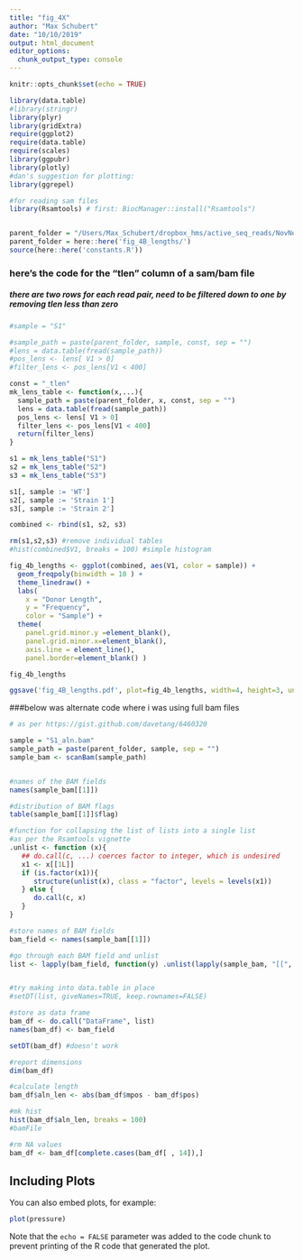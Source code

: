 ```yaml
---
title: "fig_4X"
author: "Max Schubert"
date: "10/10/2019"
output: html_document
editor_options: 
  chunk_output_type: console
---
```


```r
knitr::opts_chunk$set(echo = TRUE)

library(data.table)
#library(stringr)
library(plyr)
library(gridExtra)
require(ggplot2)
require(data.table)
require(scales)
library(ggpubr)
library(plotly)
#dan's suggestion for plotting:
library(ggrepel)

#for reading sam files
library(Rsamtools) # first: BiocManager::install("Rsamtools")


parent_folder = "/Users/Max_Schubert/dropbox_hms/active_seq_reads/NovNextseq_again/FC_04398/Unaligned_1234_PF_mm1/Data/sam_without_pear/" #temporary, will relocate to git here::here('fig_4x'
parent_folder = here::here('fig_4B_lengths/')
source(here::here('constants.R'))
```
### here's the code for the "tlen" column of a sam/bam file
##### there are two rows for each read pair, need to be filtered down to one by removing tlen less than zero

```r
#sample = "S1"

#sample_path = paste(parent_folder, sample, const, sep = "")
#lens = data.table(fread(sample_path))
#pos_lens <- lens[ V1 > 0]
#filter_lens <- pos_lens[V1 < 400]

const = "_tlen"
mk_lens_table <- function(x,...){
  sample_path = paste(parent_folder, x, const, sep = "")
  lens = data.table(fread(sample_path))
  pos_lens <- lens[ V1 > 0]
  filter_lens <- pos_lens[V1 < 400]
  return(filter_lens)
}

s1 = mk_lens_table("S1")
s2 = mk_lens_table("S2")
s3 = mk_lens_table("S3")

s1[, sample := 'WT']
s2[, sample := 'Strain 1']
s3[, sample := 'Strain 2']

combined <- rbind(s1, s2, s3)

rm(s1,s2,s3) #remove individual tables
#hist(combined$V1, breaks = 100) #simple histogram
```

```r

fig_4b_lengths <- ggplot(combined, aes(V1, color = sample)) +
  geom_freqpoly(binwidth = 10 ) + 
  theme_linedraw() +
  labs(
    x = "Donor Length",
    y = "Frequency",
    color = "Sample") +
  theme(
    panel.grid.minor.y =element_blank(),
    panel.grid.minor.x=element_blank(),
    axis.line = element_line(),
    panel.border=element_blank() )

fig_4b_lengths

ggsave('fig_4B_lengths.pdf', plot=fig_4b_lengths, width=4, height=3, units='in', dpi=300, useDingbats = FALSE)

```






###below was alternate code where i was using full bam files
```r

# as per https://gist.github.com/davetang/6460320

sample = "S1_aln.bam"
sample_path = paste(parent_folder, sample, sep = "")
sample_bam <- scanBam(sample_path)


#names of the BAM fields
names(sample_bam[[1]])

#distribution of BAM flags
table(sample_bam[[1]]$flag)

#function for collapsing the list of lists into a single list
#as per the Rsamtools vignette
.unlist <- function (x){
   ## do.call(c, ...) coerces factor to integer, which is undesired
   x1 <- x[[1L]]
   if (is.factor(x1)){
      structure(unlist(x), class = "factor", levels = levels(x1))
   } else {
      do.call(c, x)
   }
}

#store names of BAM fields
bam_field <- names(sample_bam[[1]])

#go through each BAM field and unlist
list <- lapply(bam_field, function(y) .unlist(lapply(sample_bam, "[[", y)))


#try making into data.table in place
#setDT(list, giveNames=TRUE, keep.rownames=FALSE)

#store as data frame
bam_df <- do.call("DataFrame", list)
names(bam_df) <- bam_field

setDT(bam_df) #doesn't work

#report dimensions
dim(bam_df)

#calculate length
bam_df$aln_len <- abs(bam_df$mpos - bam_df$pos)

#mk hist
hist(bam_df$aln_len, breaks = 100)
#bamFile

#rm NA values
bam_df <- bam_df[complete.cases(bam_df[ , 14]),]

```

## Including Plots

You can also embed plots, for example:

```r
plot(pressure)
```

Note that the `echo = FALSE` parameter was added to the code chunk to prevent printing of the R code that generated the plot.
